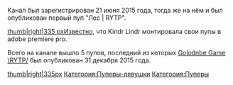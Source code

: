 {{Инфобокс для пуперов
|title2=Kindr Lindr
|другие_ники=
|image3=[[Файл:KindrLindr.png|thumb]]
|caption3=
|сферы_творчества=RYTP, анимация
|год_начала=2015
|image4=
|caption4=
|имя_фамилия=
|дата_рождения=
|место_проживания=
|ссылки=канал [https://www.youtube.com/channel/UCqBZM4igLsB_mDI9ELcxUeQ YouTube]
}}


Канал был зарегистрирован 21 июня 2015 года, тогда же на нём и был опубликован первый пуп "Лес | RYTP".

[[Файл:Лес RYTP|thumb|right|335 px]]Известно, что Kindr Lindr монтировала свои пупы в adobe premiere pro.

Всего на канале вышло 5 пупов, последний из которых [https://www.youtube.com/watch?v=cdAIGt8ytYY Golodnbe Game \RYTP/] был опубликован 31 декабря 2015 года.



[[Файл:GolodnbIe Game \RYTP-0|thumb|right|335px]]
[[Категория:Пуперы-девушки]]
[[Категория:Пуперы]]